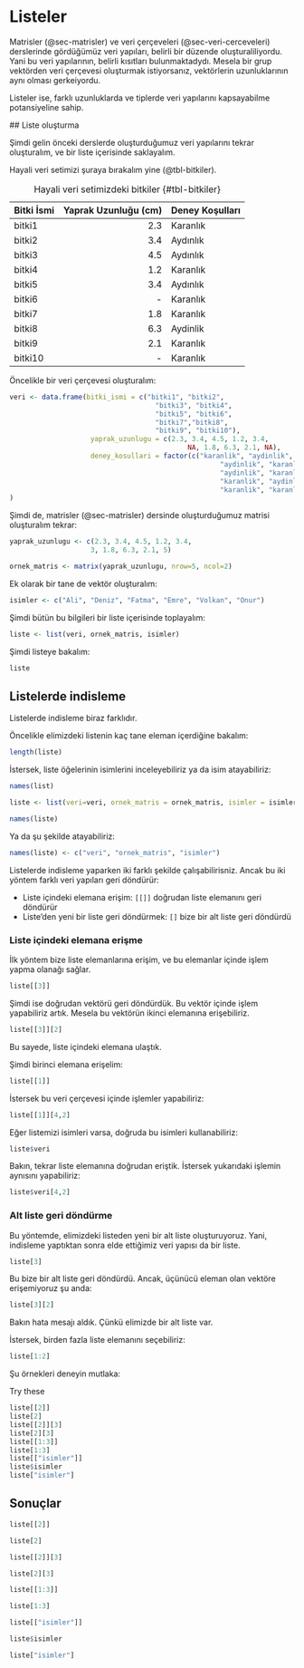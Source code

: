 # Listeler

Matrisler (@sec-matrisler) ve veri çerçeveleri (@sec-veri-cerceveleri) derslerinde gördüğümüz veri yapıları, belirli bir düzende oluşturaliliyordu. Yani bu veri yapılarının, belirli kısıtları bulunmaktadydı. Mesela bir grup vektörden veri çerçevesi oluşturmak istiyorsanız, vektörlerin uzunluklarının aynı olması gerkeiyordu.

Listeler ise, farklı uzunluklarda ve tiplerde veri yapılarını kapsayabilme potansiyeline sahip. 

## Liste oluşturma

Şimdi gelin önceki derslerde oluşturduğumuz veri yapılarını tekrar oluşturalım, ve bir liste içerisinde saklayalım.

Hayali veri setimizi şuraya bırakalım yine (@tbl-bitkiler).

| Bitki İsmi | Yaprak Uzunluğu (cm) | Deney Koşulları | 
|:-----------|---------------------:|:----------------|
| bitki1     | 2.3                  | Karanlık        |
| bitki2     | 3.4                  | Aydınlık        |
| bitki3     | 4.5                  | Aydınlık        |
| bitki4     | 1.2                  | Karanlık        |
| bitki5     | 3.4                  | Aydınlık        |
| bitki6     | -                    | Karanlık        |
| bitki7     | 1.8                  | Karanlık        |
| bitki8     | 6.3                  | Aydinlik        |
| bitki9     | 2.1                  | Karanlık        |
| bitki10    | -                    | Karanlık        |

: Hayali veri setimizdeki bitkiler {#tbl-bitkiler}

Öncelikle bir veri çerçevesi oluşturalım:

```r
veri <- data.frame(bitki_ismi = c("bitki1", "bitki2", 
                                    "bitki3", "bitki4", 
                                    "bitki5", "bitki6", 
                                    "bitki7","bitki8", 
                                    "bitki9", "bitki10"),
                    yaprak_uzunlugu = c(2.3, 3.4, 4.5, 1.2, 3.4, 
                                            NA, 1.8, 6.3, 2.1, NA),
                    deney_kosullari = factor(c("karanlik", "aydinlik", 
                                                    "aydinlik", "karanlik", 
                                                    "aydinlik", "karanlik", 
                                                    "karanlik", "aydinlik", 
                                                    "karanlik", "karanlik"))
)
```

Şimdi de, matrisler (@sec-matrisler) dersinde oluşturduğumuz matrisi oluşturalım tekrar:

```r
yaprak_uzunlugu <- c(2.3, 3.4, 4.5, 1.2, 3.4, 
                    3, 1.8, 6.3, 2.1, 5)

ornek_matris <- matrix(yaprak_uzunlugu, nrow=5, ncol=2)
```

Ek olarak bir tane de vektör oluşturalım:

```r
isimler <- c("Ali", "Deniz", "Fatma", "Emre", "Volkan", "Onur")
```

Şimdi bütün bu bilgileri bir liste içerisinde toplayalım:

```r
liste <- list(veri, ornek_matris, isimler)
```

Şimdi listeye bakalım:

```r
liste
```

## Listelerde indisleme

Listelerde indisleme biraz farklıdır.

Öncelikle elimizdeki listenin kaç tane eleman içerdiğine bakalım:

```r
length(liste)
```

İstersek, liste öğelerinin isimlerini inceleyebiliriz ya da isim atayabiliriz:

```r
names(list)
```

```r
liste <- list(veri=veri, ornek_matris = ornek_matris, isimler = isimler)
```

```r
names(liste)
```

Ya da şu şekilde atayabiliriz:

```r
names(liste) <- c("veri", "ornek_matris", "isimler")
```

Listelerde indisleme yaparken iki farklı şekilde çalışabilirisniz. Ancak bu iki yöntem farklı veri yapıları geri döndürür:

+ Liste içindeki elemana erişim: `[[]]` doğrudan liste elemanını geri döndürür
+ Liste'den yeni bir liste geri döndürmek: `[]` bize bir alt liste geri döndürdü

### Liste içindeki elemana erişme

İlk yöntem bize liste elemanlarına erişim, ve bu elemanlar içinde işlem yapma olanağı sağlar.

```r
liste[[3]]
```

Şimdi ise doğrudan vektörü geri döndürdük. Bu vektör içinde işlem yapabiliriz artık. Mesela bu vektörün ikinci elemanına erişebiliriz.

```r
liste[[3]][2]
```

Bu sayede, liste içindeki elemana ulaştık.

Şimdi birinci elemana erişelim:

```r
liste[[1]]
```

İstersek bu veri çerçevesi içinde işlemler yapabiliriz:

```r
liste[[1]][4,2]
```

Eğer listemizi isimleri varsa, doğruda bu isimleri kullanabiliriz:

```r
liste$veri
```

Bakın, tekrar liste elemanına doğrudan eriştik. İstersek yukarıdaki işlemin aynısını yapabiliriz:

```r
liste$veri[4,2]
```

### Alt liste geri döndürme

Bu yöntemde, elimizdeki listeden yeni bir alt liste oluşturuyoruz. Yani, indisleme yaptıktan sonra elde ettiğimiz veri yapısı da bir liste.

```r
liste[3]
```

Bu bize bir alt liste geri döndürdü. Ancak, üçünücü eleman olan vektöre erişemiyoruz şu anda:

```r
liste[3][2]
```

Bakın hata mesajı aldık. Çünkü elimizde bir alt liste var.

İstersek, birden fazla liste elemanını seçebiliriz:

```r
liste[1:2]
```

Şu örnekleri deneyin mutlaka:

Try these
```r
liste[[2]]
liste[2]
liste[[2]][3]
liste[2][3]
liste[[1:3]]
liste[1:3]
liste[["isimler"]]
liste$isimler
liste["isimler"]
```

## Sonuçlar

```r
liste[[2]]
```

```r
liste[2]
```

```r
liste[[2]][3]
```

```r
liste[2][3]
```

```r
liste[[1:3]]
```

```r
liste[1:3]
```

```r
liste[["isimler"]]
```

```r
liste$isimler
```

```r
liste["isimler"]
```